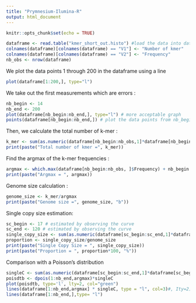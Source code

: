 ---
title: "Prymnesium-Ilumina-R"
output: html_document
---

```{r setup, include=FALSE}
knitr::opts_chunk$set(echo = TRUE)
```


```{r}
dataframe <- read.table("kmer_short_out.histo") #load the data into dataframe
colnames(dataframe)[colnames(dataframe) == "V1"] <- "Number of kmer"
colnames(dataframe)[colnames(dataframe) == "V2"] <- "Frequency"
nb_obs <- nrow(dataframe)
```

We plot the data points 1 through 200 in the dataframe using a line

```{r}
plot(dataframe[1:200,], type="l")
```

We take out the first measurements which are errors :

```{r}
nb_begin <- 14
nb_end <- 200
plot(dataframe[nb_begin:nb_end,], type="l") # more acceptable graph
points(dataframe[nb_begin:nb_end,]) # plot the data points from nb_begin through nb_end
```

Then, we calculate the total number of k-mer :

```{r}
k_mer <- sum(as.numeric(dataframe[nb_begin:nb_obs,1]*dataframe[nb_begin:nb_obs,2]))
print(paste("Total number of kmer =", k_mer))
```

Find the argmax of the k-mer frequencies :

```{r}
argmax <- which.max(dataframe[nb_begin:nb_obs, ]$Frequency) + nb_begin - 1
print(paste("Argmax = ", argmax))
```

Genome size calculation :

```{r}
genome_size <- k_mer/argmax
print(paste("Genome size =", genome_size, "b"))
```

Single copy size estimation:

```{r}
sc_begin <- 17 # estimated by observing the curve
sc_end <- 120 # estimated by observing the curve
single_copy_size <- sum(as.numeric(dataframe[sc_begin:sc_end,1]*dataframe[sc_begin:sc_end,2]))/argmax
proportion <- single_copy_size/genome_size
print(paste("Single Copy Size = ", single_copy_size))
print(paste("Proportion = ", proportion*100, "%"))
```

Comparison with a Poisson's distribution

```{r}
singleC <- sum(as.numeric(dataframe[sc_begin:sc_end,1]*dataframe[sc_begin:sc_end,2]))/argmax
poisdtb <- dpois(1:nb_end,argmax)*singleC
plot(poisdtb, type='l', lty=2, col="green")
lines(dataframe[1:nb_end,argmax] * singleC, type = "l", col=3)#, Ity=2)
lines(dataframe[1:nb_end,],type= "l")
```


